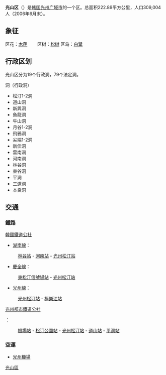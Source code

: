 {{Infobox Korean settlement  
| title = 光山区
| hangul = 광산구 
| hanja = 光山區 
| rr = Gwangsan-gu
| mr = Kwangsan-gu
| flag = Flag of Gwangsan, Gwangju.svg
| img = Songjeong 1 bridge in Gwangsan-gu Gwangju 20190522 134230.jpg
| imgcaption = 松汀一橋
| area_km2 = 222.89
| pop = 309004
| divs =  
| map = Map Gwangsan-gu.svg
| mapcaption = 光山區在光州廣域市的位置
}} 
'''光山区'''（{{kor|諺=광산구|漢=光山區|羅=Gwangsan gu|f=y}}）是[[韩国|韩国]][[光州广域市|光州广域市]]的一个区。总面积222.89平方公里，人口309,004人（2006年6月末）。

== 象征 ==
区花：[[木莲|木莲]]　　
区树：[[松树|松树]]
区鸟：[[白鹭|白鹭]]

== 行政区划 ==
光山区分为19个行政洞，79个法定洞。

洞（行政洞）
* 松汀1-2洞
* 道山洞
* 新興洞
* 魚龍洞
* 牛山洞
* 月谷1-2洞
* 飛鴉洞
* 尖端1-2洞
* 新佳洞
* 雲南洞
* 河南洞
* 林谷洞
* 東谷洞
* 平洞
* 三道洞
* 本良洞

== 交通 ==
=== 鐵路 ===
;[[韓國鐵道公社|韓國鐵道公社]]
*[[湖南線|湖南線]]：
:[[林谷站|林谷站]] - [[河南站_(光州)|河南站]] - [[光州松汀站|光州松汀站]]
*[[慶全線|慶全線]]：
:[[東松汀信號場|東松汀信號場站]] - [[光州松汀站|光州松汀站]]
*[[光州線|光州線]]：
:[[光州松汀站|光州松汀站]] - [[極樂江站|極樂江站]]

;[[光州都市鐵道公社|光州都市鐵道公社]]
{{韓國都市鐵道|GJ1}}：
:[[機場站_(光州)|機場站]] - [[松汀公園站|松汀公園站]] - [[光州松汀站_(光州地鐵)|光州松汀站]] - [[道山站|道山站]] - [[平洞站|平洞站]]

=== 空運 ===
*[[光州機場|光州機場]]

{{光州廣域市行政區劃}}

{{DEFAULTSORT:Gwangsan-gu}}
[[Category:光山區|]]
